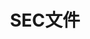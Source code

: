 ---
title: 'SEC文件'
openapi: '/api-reference/filings/sec-filings/zh/openapi.yaml GET /filings/v1/sec'
---